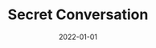 ---
cover: "./secret.png"
date: "2022-01-01"
title: "Secret Conversation"
defer: false
slug: "/secret"
areas: 
  - .
---